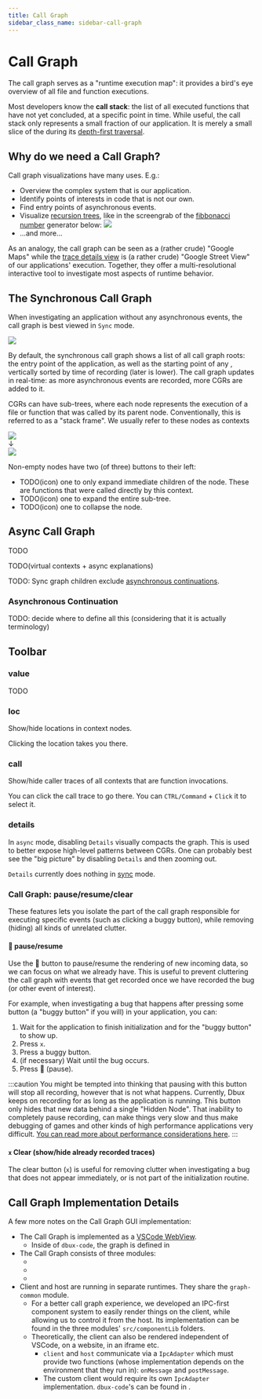 ```yaml
---
title: Call Graph
sidebar_class_name: sidebar-call-graph
---
```


# Call Graph <DarkLightImg src="tree.svg" width={56} />


The call graph serves as a "runtime execution map": it provides a bird's eye overview of all file and function executions.

Most developers know the **call stack**: the list of all executed functions that have not yet concluded, at a specific point in time. While useful, the call stack only represents a small fraction of our application. It is merely a small slice of the <Term term="call graph" /> during its [depth-first traversal](https://en.wikipedia.org/wiki/Depth-first_search).


## Why do we need a Call Graph?

Call graph visualizations have many uses. E.g.:

* Overview the complex system that is our application.
* Identify points of interests in code that is not our own.
* Find entry points of <Term term="asynchronous event">asynchronous events</Term>.
* Visualize [recursion trees](https://www.google.com/search?q=recursion+trees), like in the screengrab of the [fibbonacci number](https://www.google.com/search?q=fibonacci+algorithm) generator below:
  <Img screen src="call-graph-fib-1.png" maxWidth={600} />
* ...and more...

As an analogy, the call graph can be seen as a (rather crude) "Google Maps" while the [trace details view](#trace-details) is (a rather crude) "Google Street View" of our applications' execution. Together, they offer a multi-resolutional interactive tool to investigate most aspects of runtime behavior.


## The Synchronous Call Graph

When investigating an application without any <Term term="asynchronous event">asynchronous events</Term>, the call graph is best viewed in `Sync` mode.

<Img screen src="dbux-all-longest-word.png" />

By default, the synchronous call graph shows a list of all <Term term="CGR">call graph roots</Term>: the entry point of the application, as well as the starting point of any <Term term="asynchronous event" />, vertically sorted by time of recording (later is lower). The call graph updates in real-time: as more asynchronous events are recorded, more <Term term="CGR">CGRs</Term> are added to it.

<Term term="CGR">CGRs</Term> can have sub-trees, where each node represents the execution of a file or function that was called by its parent node. Conventionally, this is referred to as a "stack frame". We usually refer to these nodes as <Term term="context">contexts</Term>


<div className="flex flex-col flex-center font-size-3">
  <Img screen src="call_graph_1_one_root.png" maxWidth={300} />
  <div className="">&darr;</div>
  <Img screen src="call_graph_2_expanded.png" maxWidth={400} />
</div>

Non-empty nodes have two (of three) buttons to their left:

* TODO(icon) one to only expand immediate children of the node. These are functions that were called directly by this context.
* TODO(icon) one to expand the entire sub-tree.
* TODO(icon) one to collapse the node.


<!-- TODO(explain call graph behavior of (different types of) modules) -->


## Async Call Graph

TODO

TODO(virtual contexts + async explanations)

TODO: Sync graph children exclude [asynchronous continuations](#asynchronous-continuation).


### Asynchronous Continuation

TODO: decide where to define all this (considering that it is actually terminology)


## Toolbar


### value

TODO

### loc

Show/hide locations in context nodes.

Clicking the location takes you there.

### call

Show/hide caller traces of all contexts that are function invocations.

You can click the call trace to go there. You can `CTRL/Command` + `Click` it to select it.

### details

In `async` mode, disabling `Details` visually compacts the graph. This is used to better expose high-level patterns between <Term term="CGR">CGRs</Term>. One can probably best see the "big picture" by disabling `Details` and then zooming out.

`Details` currently does nothing in [sync](#sync-call-graph) mode.



### Call Graph: pause/resume/clear

These features lets you isolate the part of the call graph responsible for executing specific events (such as clicking a buggy button), while removing (hiding) all kinds of unrelated clutter.

#### <span className="color-red">🔴</span> pause/resume

Use the 🔴 button to pause/resume the rendering of new incoming data, so we can focus on what we already have.
This is useful to prevent cluttering the call graph with events that get recorded once we have recorded the bug (or other event of interest).

For example, when investigating a bug that happens after pressing some button (a "buggy button" if you will) in your application, you can:

1. Wait for the application to finish initialization and for the "buggy button" to show up.
2. Press `x`.
3. Press a buggy button.
4. (if necessary) Wait until the bug occurs.
5. Press 🔴 (pause).


:::caution
You might be tempted into thinking that pausing with this button will stop all recording, however that is not what happens. Currently, Dbux keeps on recording for as long as the application is running. This button only hides that new data behind a single "Hidden Node". That inability to completely pause recording, can make things very slow and thus make debugging of games and other kinds of high performance applications very difficult. [You can read more about performance considerations here](https://github.com/Domiii/dbux/tree/master/#performance).
:::


#### `x` Clear (show/hide already recorded traces)

The clear button (`x`) is useful for removing clutter when investigating a bug that does not appear immediately, or is not part of the initialization routine.



## Call Graph Implementation Details

A few more notes on the Call Graph GUI implementation:

* The Call Graph is implemented as a [VSCode WebView](https://code.visualstudio.com/api/extension-guides/webview).
  * Inside of `dbux-code`, the graph is defined in <CodeLink path="dbux-code/src/webViews/graphWebView.js" />
* The Call Graph consists of three modules:
  * <CodeLink path="dbux-graph-common" />
  * <CodeLink path="dbux-graph-client" />
  * <CodeLink path="dbux-graph-host" />
* Client and host are running in separate runtimes. They share the `graph-common` module.
  * For a better call graph experience, we developed an IPC-first component system to easily render things on the client, while allowing us to control it from the host. Its implementation can be found in the three modules' `src/componentLib` folders.
  * Theoretically, the client can also be rendered independent of VSCode, on a website, in an iframe etc.
    * `client` and `host` communicate via a `IpcAdapter` which must provide two functions (whose implementation depends on the environment that they run in): `onMessage` and `postMessage`.
    * The custom client would require its own `IpcAdapter` implementation. `dbux-code`'s can be found in <CodeLink path="dbux-code/src/codeUtil/WebviewWrapper.js" />.
